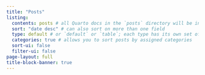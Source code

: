 ```yaml
---
title: "Posts"
listing:
  contents: posts # all Quarto docs in the `posts` directory will be included on your listing page
  sort: "date desc" # can also sort on more than one field
  type: default # or `default` or `table`; each type has its own set of yaml options to include
  categories: true # allows you to sort posts by assigned categories 
  sort-ui: false
  filter-ui: false
page-layout: full
title-block-banner: true
---
```

